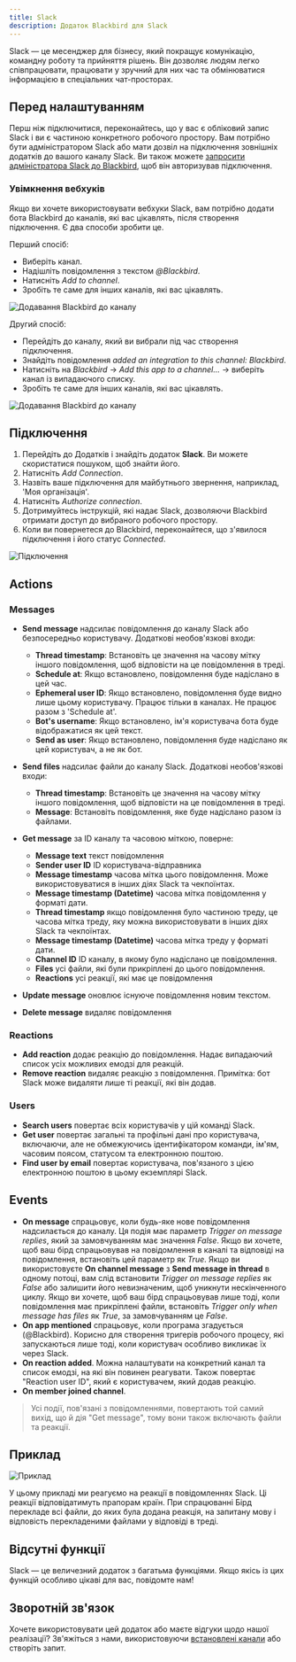 ```yaml
---
title: Slack
description: Додаток Blackbird для Slack
---
```


<LinkCard title="Переглянути на Github" target="_blank" href="https://github.com/bb-io/Slack" icon="github" />

Slack — це месенджер для бізнесу, який покращує комунікацію, командну роботу та прийняття рішень. Він дозволяє людям легко співпрацювати, працювати у зручний для них час та обмінюватися інформацією в спеціальних чат-просторах.

## Перед налаштуванням

Перш ніж підключитися, переконайтесь, що у вас є обліковий запис Slack і ви є частиною конкретного робочого простору. Вам потрібно бути адміністратором Slack або мати дозвіл на підключення зовнішніх додатків до вашого каналу Slack. Ви також можете [запросити адміністратора Slack до Blackbird](https://docs.blackbird.io/concepts/nests/#users), щоб він авторизував підключення.

### Увімкнення вебхуків

Якщо ви хочете використовувати вебхуки Slack, вам потрібно додати бота Blackbird до каналів, які вас цікавлять, після створення підключення. Є два способи зробити це.

Перший спосіб:

- Виберіть канал.
- Надішліть повідомлення з текстом _@Blackbird_.
- Натисніть _Add to channel_.
- Зробіть те саме для інших каналів, які вас цікавлять.

![Додавання Blackbird до каналу](https://raw.githubusercontent.com/bb-io/Slack/main/image/README/add_to_channel.png)

Другий спосіб:

- Перейдіть до каналу, який ви вибрали під час створення підключення.
- Знайдіть повідомлення _added an integration to this channel: Blackbird_.
- Натисніть на _Blackbird_ -> _Add this app to a channel..._ -> виберіть канал із випадаючого списку.
- Зробіть те саме для інших каналів, які вас цікавлять.

![Додавання Blackbird до каналу](https://raw.githubusercontent.com/bb-io/Slack/main/image/README/add_to_channel2.png)

## Підключення

1. Перейдіть до Додатків і знайдіть додаток **Slack**. Ви можете скористатися пошуком, щоб знайти його.
2. Натисніть _Add Connection_.
3. Назвіть ваше підключення для майбутнього звернення, наприклад, 'Моя організація'.
4. Натисніть _Authorize connection_.
5. Дотримуйтесь інструкцій, які надає Slack, дозволяючи Blackbird отримати доступ до вибраного робочого простору.
6. Коли ви повернетеся до Blackbird, переконайтеся, що з'явилося підключення і його статус _Connected_.

![Підключення](https://raw.githubusercontent.com/bb-io/Slack/main/image/README/connecting.png)

## Actions

### Messages

- **Send message** надсилає повідомлення до каналу Slack або безпосередньо користувачу. Додаткові необов'язкові входи:
  - **Thread timestamp**: Встановіть це значення на часову мітку іншого повідомлення, щоб відповісти на це повідомлення в треді.
  - **Schedule at**: Якщо встановлено, повідомлення буде надіслано в цей час.
  - **Ephemeral user ID**: Якщо встановлено, повідомлення буде видно лише цьому користувачу. Працює тільки в каналах. Не працює разом з 'Schedule at'.
  - **Bot's username**: Якщо встановлено, ім'я користувача бота буде відображатися як цей текст.
  - **Send as user**: Якщо встановлено, повідомлення буде надіслано як цей користувач, а не як бот.

- **Send files** надсилає файли до каналу Slack. Додаткові необов'язкові входи:
  - **Thread timestamp**: Встановіть це значення на часову мітку іншого повідомлення, щоб відповісти на це повідомлення в треді.
  - **Message**: Встановіть повідомлення, яке буде надіслано разом із файлами.
  
- **Get message** за ID каналу та часовою міткою, поверне:
  - **Message text** текст повідомлення
  - **Sender user ID** ID користувача-відправника
  - **Message timestamp** часова мітка цього повідомлення. Може використовуватися в інших діях Slack та чекпоїнтах.
  - **Message timestamp (Datetime)** часова мітка повідомлення у форматі дати.
  - **Thread timestamp** якщо повідомлення було частиною треду, це часова мітка треду, яку можна використовувати в інших діях Slack та чекпоїнтах.
  - **Message timestamp (Datetime)** часова мітка треду у форматі дати.
  - **Channel ID** ID каналу, в якому було надіслано це повідомлення.
  - **Files** усі файли, які були прикріплені до цього повідомлення.
  - **Reactions** усі реакції, які має це повідомлення

- **Update message** оновлює існуюче повідомлення новим текстом.
- **Delete message** видаляє повідомлення

### Reactions

- **Add reaction** додає реакцію до повідомлення. Надає випадаючий список усіх можливих емодзі для реакцій.
- **Remove reaction** видаляє реакцію з повідомлення. Примітка: бот Slack може видаляти лише ті реакції, які він додав.

### Users

- **Search users** повертає всіх користувачів у цій команді Slack.
- **Get user** повертає загальні та профільні дані про користувача, включаючи, але не обмежуючись ідентифікатором команди, ім'ям, часовим поясом, статусом та електронною поштою.
- **Find user by email** повертає користувача, пов'язаного з цією електронною поштою в цьому екземплярі Slack.

## Events

- **On message** спрацьовує, коли будь-яке нове повідомлення надсилається до каналу. Ця подія має параметр _Trigger on message replies_, який за замовчуванням має значення _False_. Якщо ви хочете, щоб ваш бірд спрацьовував на повідомлення в каналі та відповіді на повідомлення, встановіть цей параметр як _True_. Якщо ви використовуєте **On channel message** з **Send message in thread** в одному потоці, вам слід встановити _Trigger on message replies_ як _False_ або залишити його невизначеним, щоб уникнути нескінченного циклу. Якщо ви хочете, щоб ваш бірд спрацьовував лише тоді, коли повідомлення має прикріплені файли, встановіть _Trigger only when message has files_ як _True_, за замовчуванням це _False_.
- **On app mentioned** спрацьовує, коли програма згадується (@Blackbird). Корисно для створення тригерів робочого процесу, які запускаються лише тоді, коли користувач особливо викликає їх через Slack.
- **On reaction added**. Можна налаштувати на конкретний канал та список емодзі, на які він повинен реагувати. Також повертає "Reaction user ID", який є користувачем, який додав реакцію.
- **On member joined channel**.

> Усі події, пов'язані з повідомленнями, повертають той самий вихід, що й дія "Get message", тому вони також включають файли та реакції.

## Приклад

![Приклад](https://raw.githubusercontent.com/bb-io/Slack/main/image/README/1734624290730.png)

У цьому прикладі ми реагуємо на реакції в повідомленнях Slack. Ці реакції відповідатимуть прапорам країн. При спрацюванні Бірд перекладе всі файли, до яких була додана реакція, на запитану мову і відповість перекладеними файлами у відповіді в треді.

## Відсутні функції

Slack — це величезний додаток з багатьма функціями. Якщо якісь із цих функцій особливо цікаві для вас, повідомте нам!

## Зворотній зв'язок

Хочете використовувати цей додаток або маєте відгуки щодо нашої реалізації? Зв'яжіться з нами, використовуючи [встановлені канали](https://www.blackbird.io/) або створіть запит.